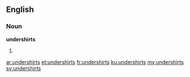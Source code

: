 ==English==

===Noun===
'''undershirts'''

# {{plural of|undershirt}}

[[ar:undershirts]]
[[et:undershirts]]
[[fr:undershirts]]
[[ku:undershirts]]
[[my:undershirts]]
[[sv:undershirts]]